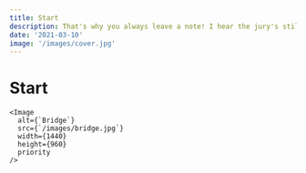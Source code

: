 ```yaml
---
title: Start
description: That's why you always leave a note! I hear the jury's still out on science. Did you enjoy your meal, Mom? You drank it fast enough. I'm half machine. I'm a monster. We just call it a sausage.
date: '2021-03-10'
image: '/images/cover.jpg'
---
```


# Start

```tsx
<Image 
  alt={`Bridge`} 
  src={`/images/bridge.jpg`} 
  width={1440} 
  height={960} 
  priority 
/>
```
